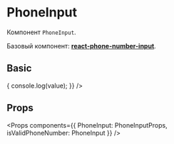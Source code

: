 
<Meta title="Components/Input/PhoneInput" component={PhoneInput} />

# PhoneInput

Компонент `PhoneInput`.

Базовый компонент:
[**react-phone-number-input**](https://www.npmjs.com/package/react-phone-number-input).

## Basic

<Preview>
  <Story name="Basic">
    <PhoneInput
      placeholder="Basic usage"
      value=""
      onChange={value => {
        console.log(value);
      }}
    />
  </Story>
</Preview>

## Props

<Props
  components={{
    PhoneInput: PhoneInputProps,
    isValidPhoneNumber: PhoneInput
  }}
/>
